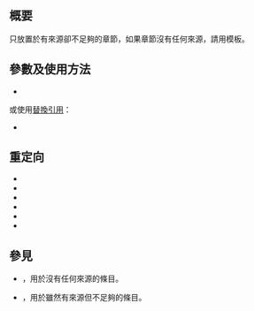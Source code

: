 {{NoteTA|G1=MediaWiki}}
{{High-use|391}}
{{Documentation subpage}}
==概要==
{{Tlx|Refimprove section}}只放置於有來源卻不足夠的章節，如果章節沒有任何來源，請用{{Tlx|1=Unreferenced section}}模板。
==參數及使用方法==
*{{Tlx|1=Refimprove section|2=time={{CURRENTYEAR}}-{{CURRENTMONTH}}-{{CURRENTDAY2}}}}
或使用[[H:替換引用|替換引用]]：
*<code>{{Tls|Refimprove section/auto}}</code>
==重定向==
*{{Tl|Template:Refimprove section/old}}
*{{Tl|Template:增加章节来源}}
*{{Tl|Template:改善章節來源}}
*{{Tl|Template:Refimprovesect}}
*{{Tl|Template:Cite-section}}
*{{Tl|Template:Refimprove-section}}
==參見==
*{{Tl|Unreferenced}}，用於沒有任何來源的條目。
*{{Tl|Refimprove}}，用於雖然有來源但不足夠的條目。
{{Citation and verifiability article maintenance templates}}
<includeonly>{{Sandbox other||[[Category:維基百科維護模板]][[Category:維基百科章節模板]]}}</includeonly>